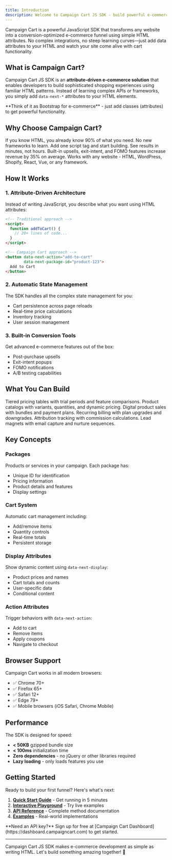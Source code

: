 ```yaml
---
title: Introduction
description: Welcome to Campaign Cart JS SDK - build powerful e-commerce funnels with simple HTML attributes
---
```



Campaign Cart is a powerful JavaScript SDK that transforms any website into a conversion-optimized e-commerce funnel using simple HTML attributes. No complex integrations, no steep learning curves—just add data attributes to your HTML and watch your site come alive with cart functionality.

## What is Campaign Cart?

Campaign Cart JS SDK is an **attribute-driven e-commerce solution** that enables developers to build sophisticated shopping experiences using familiar HTML patterns. Instead of learning complex APIs or frameworks, you simply add `data-next-*` attributes to your HTML elements.

<Aside type="tip">
**Think of it as Bootstrap for e-commerce** - just add classes (attributes) to get powerful functionality.
</Aside>

## Why Choose Campaign Cart?

<CardGrid>
  <Card title="Zero Learning Curve" icon="academic-cap">
    If you know HTML, you already know 90% of what you need. No new frameworks to learn.
  </Card>
  
  <Card title="Instant Productivity" icon="lightning">
    Add one script tag and start building. See results in minutes, not hours.
  </Card>
  
  <Card title="Conversion Optimized" icon="chart-bar">
    Built-in upsells, exit-intent, and FOMO features increase revenue by 35% on average.
  </Card>
  
  <Card title="Framework Agnostic" icon="puzzle">
    Works with any website - HTML, WordPress, Shopify, React, Vue, or any framework.
  </Card>
</CardGrid>

## How It Works

### 1. **Attribute-Driven Architecture**
Instead of writing JavaScript, you describe what you want using HTML attributes:

```html
<!-- Traditional approach -->
<script>
  function addToCart() {
    // 20+ lines of code...
  }
</script>

<!-- Campaign Cart approach -->
<button data-next-action="add-to-cart" 
        data-next-package-id="product-123">
  Add to Cart
</button>
```

### 2. **Automatic State Management**
The SDK handles all the complex state management for you:
- Cart persistence across page reloads
- Real-time price calculations
- Inventory tracking
- User session management

### 3. **Built-in Conversion Tools**
Get advanced e-commerce features out of the box:
- Post-purchase upsells
- Exit-intent popups
- FOMO notifications
- A/B testing capabilities

## What You Can Build

<CardGrid>
  <Card title="SaaS Landing Pages" icon="computer-desktop">
    Tiered pricing tables with trial periods and feature comparisons.
  </Card>
  
  <Card title="E-commerce Stores" icon="shopping-bag">
    Product catalogs with variants, quantities, and dynamic pricing.
  </Card>
  
  <Card title="Course Platforms" icon="book-open">
    Digital product sales with bundles and payment plans.
  </Card>
  
  <Card title="Subscription Sites" icon="arrow-path">
    Recurring billing with plan upgrades and downgrades.
  </Card>
  
  <Card title="Affiliate Funnels" icon="share">
    Attribution tracking with commission calculations.
  </Card>
  
  <Card title="Lead Generation" icon="user-plus">
    Lead magnets with email capture and nurture sequences.
  </Card>
</CardGrid>

## Key Concepts

### **Packages**
Products or services in your campaign. Each package has:
- Unique ID for identification
- Pricing information
- Product details and features
- Display settings

### **Cart System**
Automatic cart management including:
- Add/remove items
- Quantity controls
- Real-time totals
- Persistent storage

### **Display Attributes**
Show dynamic content using `data-next-display`:
- Product prices and names
- Cart totals and counts
- User-specific data
- Conditional content

### **Action Attributes**
Trigger behaviors with `data-next-action`:
- Add to cart
- Remove items
- Apply coupons
- Navigate to checkout

## Browser Support

Campaign Cart works in all modern browsers:
- ✅ Chrome 70+
- ✅ Firefox 65+
- ✅ Safari 12+
- ✅ Edge 79+
- ✅ Mobile browsers (iOS Safari, Chrome Mobile)

## Performance

The SDK is designed for speed:
- **< 50KB** gzipped bundle size
- **< 100ms** initialization time
- **Zero dependencies** - no jQuery or other libraries required
- **Lazy loading** - only loads features you use

## Getting Started

Ready to build your first funnel? Here's what's next:

1. **[Quick Start Guide](/quick-start/)** - Get running in 5 minutes
2. **[Interactive Playground](/playground/)** - Try live examples
3. **[API Reference](/api/methods/)** - Complete method documentation
4. **[Examples](/examples/)** - Real-world implementations

<Aside type="note">
**Need an API key?** Sign up for free at [Campaign Cart Dashboard](https://dashboard.campaigncart.com) to get started.
</Aside>

---

Campaign Cart JS SDK makes e-commerce development as simple as writing HTML. Let's build something amazing together! 🚀